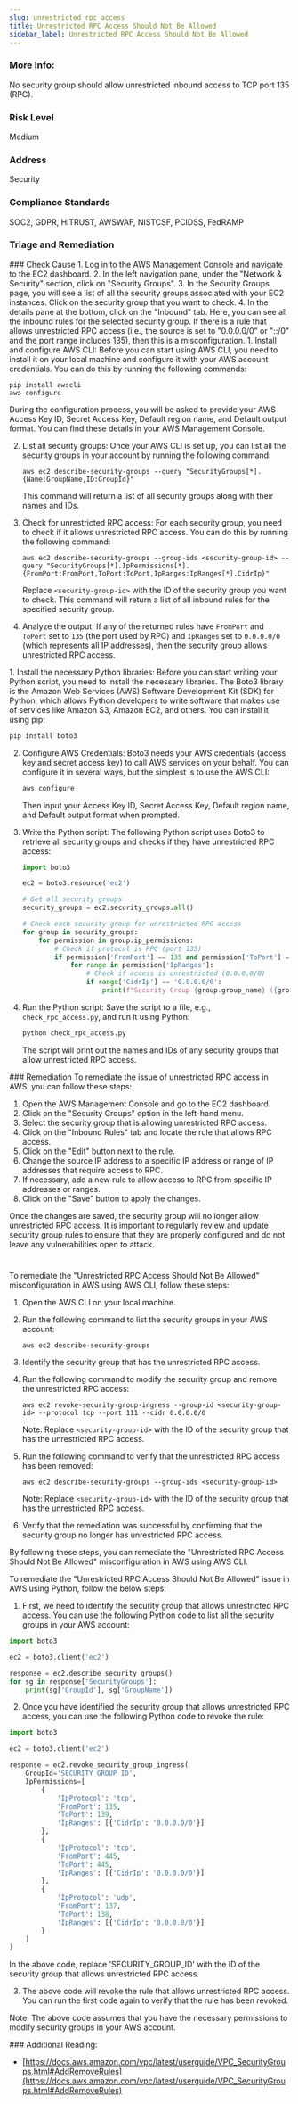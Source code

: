 ```yaml
---
slug: unrestricted_rpc_access
title: Unrestricted RPC Access Should Not Be Allowed
sidebar_label: Unrestricted RPC Access Should Not Be Allowed
---
```


### More Info:

No security group should allow unrestricted inbound access to TCP port 135 (RPC).

### Risk Level

Medium

### Address

Security

### Compliance Standards

SOC2, GDPR, HITRUST, AWSWAF, NISTCSF, PCIDSS, FedRAMP


### Triage and Remediation
<Tabs>

<Tab title='Cause'>
### Check Cause
<AccordionGroup>
<Accordion title='Using Console' defaultOpen='true'>
1. Log in to the AWS Management Console and navigate to the EC2 dashboard.
2. In the left navigation pane, under the "Network & Security" section, click on "Security Groups".
3. In the Security Groups page, you will see a list of all the security groups associated with your EC2 instances. Click on the security group that you want to check.
4. In the details pane at the bottom, click on the "Inbound" tab. Here, you can see all the inbound rules for the selected security group. If there is a rule that allows unrestricted RPC access (i.e., the source is set to "0.0.0.0/0" or "::/0" and the port range includes 135), then this is a misconfiguration.
</Accordion>

<Accordion title='Using CLI'>
1. Install and configure AWS CLI: Before you can start using AWS CLI, you need to install it on your local machine and configure it with your AWS account credentials. You can do this by running the following commands:

   ```
   pip install awscli
   aws configure
   ```

   During the configuration process, you will be asked to provide your AWS Access Key ID, Secret Access Key, Default region name, and Default output format. You can find these details in your AWS Management Console.

2. List all security groups: Once your AWS CLI is set up, you can list all the security groups in your account by running the following command:

   ```
   aws ec2 describe-security-groups --query "SecurityGroups[*].{Name:GroupName,ID:GroupId}"
   ```

   This command will return a list of all security groups along with their names and IDs.

3. Check for unrestricted RPC access: For each security group, you need to check if it allows unrestricted RPC access. You can do this by running the following command:

   ```
   aws ec2 describe-security-groups --group-ids <security-group-id> --query "SecurityGroups[*].IpPermissions[*].{FromPort:FromPort,ToPort:ToPort,IpRanges:IpRanges[*].CidrIp}"
   ```

   Replace `<security-group-id>` with the ID of the security group you want to check. This command will return a list of all inbound rules for the specified security group.

4. Analyze the output: If any of the returned rules have `FromPort` and `ToPort` set to `135` (the port used by RPC) and `IpRanges` set to `0.0.0.0/0` (which represents all IP addresses), then the security group allows unrestricted RPC access.
</Accordion>

<Accordion title='Using Python'>
1. Install the necessary Python libraries: Before you can start writing your Python script, you need to install the necessary libraries. The Boto3 library is the Amazon Web Services (AWS) Software Development Kit (SDK) for Python, which allows Python developers to write software that makes use of services like Amazon S3, Amazon EC2, and others. You can install it using pip:

   ```bash
   pip install boto3
   ```

2. Configure AWS Credentials: Boto3 needs your AWS credentials (access key and secret access key) to call AWS services on your behalf. You can configure it in several ways, but the simplest is to use the AWS CLI:

   ```bash
   aws configure
   ```

   Then input your Access Key ID, Secret Access Key, Default region name, and Default output format when prompted.

3. Write the Python script: The following Python script uses Boto3 to retrieve all security groups and checks if they have unrestricted RPC access:

   ```python
   import boto3

   ec2 = boto3.resource('ec2')

   # Get all security groups
   security_groups = ec2.security_groups.all()

   # Check each security group for unrestricted RPC access
   for group in security_groups:
       for permission in group.ip_permissions:
           # Check if protocol is RPC (port 135)
           if permission['FromPort'] == 135 and permission['ToPort'] == 135:
               for range in permission['IpRanges']:
                   # Check if access is unrestricted (0.0.0.0/0)
                   if range['CidrIp'] == '0.0.0.0/0':
                       print(f"Security Group {group.group_name} ({group.group_id}) allows unrestricted RPC access.")
   ```

4. Run the Python script: Save the script to a file, e.g., `check_rpc_access.py`, and run it using Python:

   ```bash
   python check_rpc_access.py
   ```

   The script will print out the names and IDs of any security groups that allow unrestricted RPC access.
</Accordion>

</AccordionGroup>
</Tab>

<Tab title='Remediation'>
### Remediation

<AccordionGroup>
<Accordion title='Using Console' defaultOpen='true'>
To remediate the issue of unrestricted RPC access in AWS, you can follow these steps:

1. Open the AWS Management Console and go to the EC2 dashboard.
2. Click on the "Security Groups" option in the left-hand menu.
3. Select the security group that is allowing unrestricted RPC access.
4. Click on the "Inbound Rules" tab and locate the rule that allows RPC access.
5. Click on the "Edit" button next to the rule.
6. Change the source IP address to a specific IP address or range of IP addresses that require access to RPC.
7. If necessary, add a new rule to allow access to RPC from specific IP addresses or ranges.
8. Click on the "Save" button to apply the changes.

Once the changes are saved, the security group will no longer allow unrestricted RPC access. It is important to regularly review and update security group rules to ensure that they are properly configured and do not leave any vulnerabilities open to attack.

#
</Accordion>

<Accordion title='Using CLI'>
To remediate the "Unrestricted RPC Access Should Not Be Allowed" misconfiguration in AWS using AWS CLI, follow these steps:

1. Open the AWS CLI on your local machine.

2. Run the following command to list the security groups in your AWS account:

   ```
   aws ec2 describe-security-groups
   ```

3. Identify the security group that has the unrestricted RPC access.

4. Run the following command to modify the security group and remove the unrestricted RPC access:

   ```
   aws ec2 revoke-security-group-ingress --group-id <security-group-id> --protocol tcp --port 111 --cidr 0.0.0.0/0
   ```

   Note: Replace `<security-group-id>` with the ID of the security group that has the unrestricted RPC access.

5. Run the following command to verify that the unrestricted RPC access has been removed:

   ```
   aws ec2 describe-security-groups --group-ids <security-group-id>
   ```

   Note: Replace `<security-group-id>` with the ID of the security group that has the unrestricted RPC access.

6. Verify that the remediation was successful by confirming that the security group no longer has unrestricted RPC access.

By following these steps, you can remediate the "Unrestricted RPC Access Should Not Be Allowed" misconfiguration in AWS using AWS CLI.
</Accordion>

<Accordion title='Using Python'>
To remediate the "Unrestricted RPC Access Should Not Be Allowed" issue in AWS using Python, follow the below steps:

1. First, we need to identify the security group that allows unrestricted RPC access. You can use the following Python code to list all the security groups in your AWS account:

```python
import boto3

ec2 = boto3.client('ec2')

response = ec2.describe_security_groups()
for sg in response['SecurityGroups']:
    print(sg['GroupId'], sg['GroupName'])
```

2. Once you have identified the security group that allows unrestricted RPC access, you can use the following Python code to revoke the rule:

```python
import boto3

ec2 = boto3.client('ec2')

response = ec2.revoke_security_group_ingress(
    GroupId='SECURITY_GROUP_ID',
    IpPermissions=[
        {
            'IpProtocol': 'tcp',
            'FromPort': 135,
            'ToPort': 139,
            'IpRanges': [{'CidrIp': '0.0.0.0/0'}]
        },
        {
            'IpProtocol': 'tcp',
            'FromPort': 445,
            'ToPort': 445,
            'IpRanges': [{'CidrIp': '0.0.0.0/0'}]
        },
        {
            'IpProtocol': 'udp',
            'FromPort': 137,
            'ToPort': 138,
            'IpRanges': [{'CidrIp': '0.0.0.0/0'}]
        }
    ]
)
```

In the above code, replace 'SECURITY_GROUP_ID' with the ID of the security group that allows unrestricted RPC access.

3. The above code will revoke the rule that allows unrestricted RPC access. You can run the first code again to verify that the rule has been revoked.

Note: The above code assumes that you have the necessary permissions to modify security groups in your AWS account.
</Accordion>

</AccordionGroup>
</Tab>
</Tabs>
### Additional Reading:

- [https://docs.aws.amazon.com/vpc/latest/userguide/VPC_SecurityGroups.html#AddRemoveRules](https://docs.aws.amazon.com/vpc/latest/userguide/VPC_SecurityGroups.html#AddRemoveRules) 

